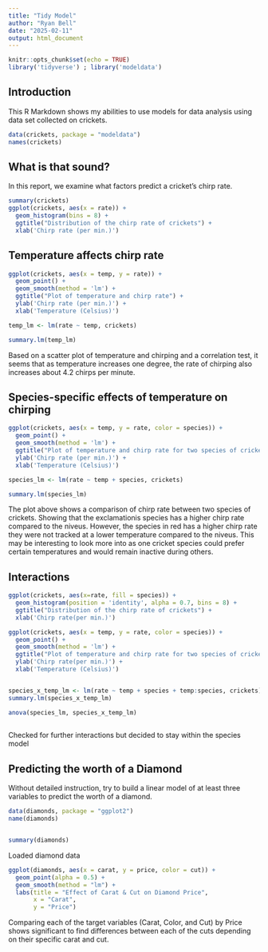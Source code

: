 ```yaml
---
title: "Tidy Model"
author: "Ryan Bell"
date: "2025-02-11"
output: html_document
---
```


```r
knitr::opts_chunk$set(echo = TRUE)
library('tidyverse') ; library('modeldata')

```

## Introduction

This R Markdown shows my abilities to use models for data analysis using data set collected on crickets.


```r
data(crickets, package = "modeldata")
names(crickets)
```

## What is that sound?

In this report, we examine what factors predict a cricket's chirp rate.


```r
summary(crickets)
ggplot(crickets, aes(x = rate)) +
  geom_histogram(bins = 8) + 
  ggtitle("Distribution of the chirp rate of crickets") +
  xlab('Chirp rate (per min.)')
```


## Temperature affects chirp rate

```r
ggplot(crickets, aes(x = temp, y = rate)) +
  geom_point() + 
  geom_smooth(method = 'lm') +
  ggtitle("Plot of temperature and chirp rate") +
  ylab('Chirp rate (per min.)') +
  xlab('Temperature (Celsius)')

temp_lm <- lm(rate ~ temp, crickets)

summary.lm(temp_lm)
```

Based on a scatter plot of temperature and chirping and a correlation test, it seems that as temperature increases one degree, the rate of chirping also increases about 4.2 chirps per minute.

## Species-specific effects of temperature on chirping

```r
ggplot(crickets, aes(x = temp, y = rate, color = species)) +
  geom_point() +
  geom_smooth(method = 'lm') +
  ggtitle("Plot of temperature and chirp rate for two species of crickets") +
  ylab('Chirp rate (per min.)') +
  xlab('Temperature (Celsius)')

species_lm <- lm(rate ~ temp + species, crickets)

summary.lm(species_lm)

```


The plot above shows a comparison of chirp rate between two species of crickets. Showing that the exclamationis species has a higher chirp rate compared to the niveus. However, the species in red has a higher chirp rate they were not tracked at a lower temperature compared to the niveus. This may be interesting to look more into as one cricket species could prefer certain temperatures and would remain inactive during others.

## Interactions

```r
ggplot(crickets, aes(x=rate, fill = species)) +
  geom_histogram(position = 'identity', alpha = 0.7, bins = 8) +
  ggtitle("Distribution of the chirp rate of crickets") +
  xlab('Chirp rate(per min.)')

```


```r
ggplot(crickets, aes(x = temp, y = rate, color = species)) +
  geom_point() +
  geom_smooth(method = 'lm') +
  ggtitle("Plot of temperature and chirp rate for two species of crickets") +
  ylab('Chirp rate(per min.)') +
  xlab('Temperature (Celsius)')


species_x_temp_lm <- lm(rate ~ temp + species + temp:species, crickets)
summary.lm(species_x_temp_lm)

anova(species_lm, species_x_temp_lm)
  
```

Checked for further interactions but decided to stay within the species model

## Predicting the worth of a Diamond

Without detailed instruction, try to build a linear model of at least three variables to predict the worth of a diamond.

```r
data(diamonds, package = "ggplot2")
name(diamonds)


summary(diamonds)

```

Loaded diamond data

```r
ggplot(diamonds, aes(x = carat, y = price, color = cut)) +
  geom_point(alpha = 0.5) +
  geom_smooth(method = "lm") +
  labs(title = "Effect of Carat & Cut on Diamond Price",
       x = "Carat",
       y = "Price")
```

Comparing each of the target variables (Carat, Color, and Cut) by Price shows significant to find differences between each of the cuts depending on their specific carat and cut.
